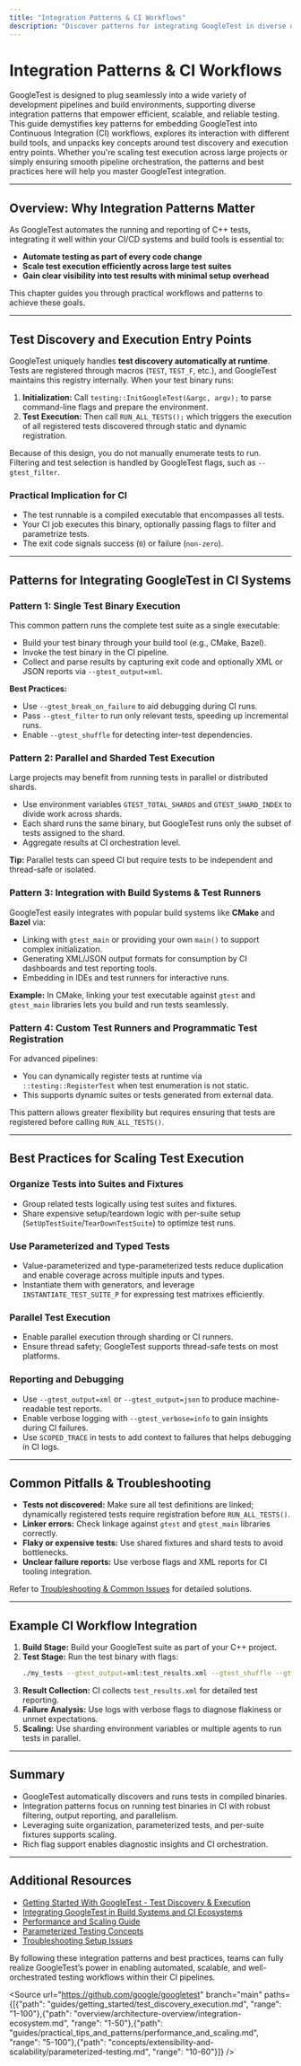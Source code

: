 ```yaml
---
title: "Integration Patterns & CI Workflows"
description: "Discover patterns for integrating GoogleTest in diverse development pipelines, including CI/CD systems and different build tools. Learn about test discovery, execution entry points, and best practices for scaling test execution in large projects."
---
```


# Integration Patterns & CI Workflows

GoogleTest is designed to plug seamlessly into a wide variety of development pipelines and build environments, supporting diverse integration patterns that empower efficient, scalable, and reliable testing. This guide demystifies key patterns for embedding GoogleTest into Continuous Integration (CI) workflows, explores its interaction with different build tools, and unpacks key concepts around test discovery and execution entry points. Whether you're scaling test execution across large projects or simply ensuring smooth pipeline orchestration, the patterns and best practices here will help you master GoogleTest integration.

---

## Overview: Why Integration Patterns Matter

As GoogleTest automates the running and reporting of C++ tests, integrating it well within your CI/CD systems and build tools is essential to:

- **Automate testing as part of every code change**
- **Scale test execution efficiently across large test suites**
- **Gain clear visibility into test results with minimal setup overhead**

This chapter guides you through practical workflows and patterns to achieve these goals.

---

## Test Discovery and Execution Entry Points

GoogleTest uniquely handles **test discovery automatically at runtime**. Tests are registered through macros (`TEST`, `TEST_F`, etc.), and GoogleTest maintains this registry internally. When your test binary runs:

1. **Initialization:** Call `testing::InitGoogleTest(&argc, argv);` to parse command-line flags and prepare the environment.
2. **Test Execution:** Then call `RUN_ALL_TESTS();` which triggers the execution of all registered tests discovered through static and dynamic registration.

Because of this design, you do not manually enumerate tests to run. Filtering and test selection is handled by GoogleTest flags, such as `--gtest_filter`.

### Practical Implication for CI

- The test runnable is a compiled executable that encompasses all tests.
- Your CI job executes this binary, optionally passing flags to filter and parametrize tests.
- The exit code signals success (`0`) or failure (`non-zero`).

---

## Patterns for Integrating GoogleTest in CI Systems

### Pattern 1: Single Test Binary Execution

This common pattern runs the complete test suite as a single executable:

- Build your test binary through your build tool (e.g., CMake, Bazel).
- Invoke the test binary in the CI pipeline.
- Collect and parse results by capturing exit code and optionally XML or JSON reports via `--gtest_output=xml`.

**Best Practices:**
- Use `--gtest_break_on_failure` to aid debugging during CI runs.
- Pass `--gtest_filter` to run only relevant tests, speeding up incremental runs.
- Enable `--gtest_shuffle` for detecting inter-test dependencies.

### Pattern 2: Parallel and Sharded Test Execution

Large projects may benefit from running tests in parallel or distributed shards.

- Use environment variables `GTEST_TOTAL_SHARDS` and `GTEST_SHARD_INDEX` to divide work across shards.
- Each shard runs the same binary, but GoogleTest runs only the subset of tests assigned to the shard.
- Aggregate results at CI orchestration level.

**Tip:** Parallel tests can speed CI but require tests to be independent and thread-safe or isolated.

### Pattern 3: Integration with Build Systems & Test Runners

GoogleTest easily integrates with popular build systems like **CMake** and **Bazel** via:

- Linking with `gtest_main` or providing your own `main()` to support complex initialization.
- Generating XML/JSON output formats for consumption by CI dashboards and test reporting tools.
- Embedding in IDEs and test runners for interactive runs.

**Example:** In CMake, linking your test executable against `gtest` and `gtest_main` libraries lets you build and run tests seamlessly.

### Pattern 4: Custom Test Runners and Programmatic Test Registration

For advanced pipelines:

- You can dynamically register tests at runtime via `::testing::RegisterTest` when test enumeration is not static.
- This supports dynamic suites or tests generated from external data.

This pattern allows greater flexibility but requires ensuring that tests are registered before calling `RUN_ALL_TESTS()`.

---

## Best Practices for Scaling Test Execution

### Organize Tests into Suites and Fixtures

- Group related tests logically using test suites and fixtures.
- Share expensive setup/teardown logic with per-suite setup (`SetUpTestSuite`/`TearDownTestSuite`) to optimize test runs.

### Use Parameterized and Typed Tests

- Value-parameterized and type-parameterized tests reduce duplication and enable coverage across multiple inputs and types.
- Instantiate them with generators, and leverage `INSTANTIATE_TEST_SUITE_P` for expressing test matrixes efficiently.

### Parallel Test Execution

- Enable parallel execution through sharding or CI runners.
- Ensure thread safety; GoogleTest supports thread-safe tests on most platforms.

### Reporting and Debugging

- Use `--gtest_output=xml` or `--gtest_output=json` to produce machine-readable test reports.
- Enable verbose logging with `--gtest_verbose=info` to gain insights during CI failures.
- Use `SCOPED_TRACE` in tests to add context to failures that helps debugging in CI logs.

---

## Common Pitfalls & Troubleshooting

- **Tests not discovered:** Make sure all test definitions are linked; dynamically registered tests require registration before `RUN_ALL_TESTS()`.
- **Linker errors:** Check linkage against `gtest` and `gtest_main` libraries correctly.
- **Flaky or expensive tests:** Use shared fixtures and shard tests to avoid bottlenecks.
- **Unclear failure reports:** Use verbose flags and XML reports for CI tooling integration.

Refer to [Troubleshooting & Common Issues](https://github.com/google/googletest/blob/main/docs/getting-started/first-tests-and-troubleshooting/troubleshooting-setup-issues.md) for detailed solutions.

---

## Example CI Workflow Integration

1. **Build Stage:** Build your GoogleTest suite as part of your C++ project.
2. **Test Stage:** Run the test binary with flags:
   ```bash
   ./my_tests --gtest_output=xml:test_results.xml --gtest_shuffle --gtest_repeat=1
   ```
3. **Result Collection:** CI collects `test_results.xml` for detailed test reporting.
4. **Failure Analysis:** Use logs with verbose flags to diagnose flakiness or unmet expectations.
5. **Scaling:** Use sharding environment variables or multiple agents to run tests in parallel.

---

## Summary

- GoogleTest automatically discovers and runs tests in compiled binaries.
- Integration patterns focus on running test binaries in CI with robust filtering, output reporting, and parallelism.
- Leveraging suite organization, parameterized tests, and per-suite fixtures supports scaling.
- Rich flag support enables diagnostic insights and CI orchestration.

---

## Additional Resources

- [Getting Started With GoogleTest - Test Discovery & Execution](https://github.com/google/googletest/blob/main/guides/getting_started/test_discovery_execution.md)
- [Integrating GoogleTest in Build Systems and CI Ecosystems](https://github.com/google/googletest/blob/main/overview/architecture-overview/integration-ecosystem.md)
- [Performance and Scaling Guide](https://github.com/google/googletest/blob/main/guides/practical_tips_and_patterns/performance_and_scaling.md)
- [Parameterized Testing Concepts](https://github.com/google/googletest/blob/main/concepts/extensibility-and-scalability/parameterized-testing.md)
- [Troubleshooting Setup Issues](https://github.com/google/googletest/blob/main/getting-started/first-tests-and-troubleshooting/troubleshooting-setup-issues.md)

By following these integration patterns and best practices, teams can fully realize GoogleTest’s power in enabling automated, scalable, and well-orchestrated testing workflows within their CI pipelines.

<Source url="https://github.com/google/googletest" branch="main" paths={[{"path": "guides/getting_started/test_discovery_execution.md", "range": "1-100"},{"path": "overview/architecture-overview/integration-ecosystem.md", "range": "1-50"},{"path": "guides/practical_tips_and_patterns/performance_and_scaling.md", "range": "5-100"},{"path": "concepts/extensibility-and-scalability/parameterized-testing.md", "range": "10-60"}]} />